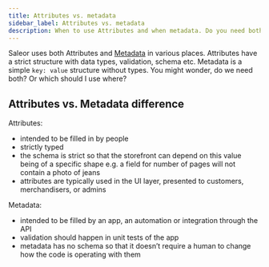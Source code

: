 ```yaml
---
title: Attributes vs. metadata
sidebar_label: Attributes vs. metadata
description: When to use Attributes and when metadata. Do you need both?
---
```


Saleor uses both Attributes and [Metadata](/api-usage/metadata.mdx) in various places. Attributes have a strict structure with data types, validation, schema etc. Metadata is a simple `key: value` structure without types. You might wonder, do we need both? Or which should I use where?

## Attributes vs. Metadata difference

Attributes:

- intended to be filled in by people
- strictly typed
- the schema is strict so that the storefront can depend on this value being of a specific shape e.g. a field for number of pages will not contain a photo of jeans
- attributes are typically used in the UI layer, presented to customers, merchandisers, or admins

Metadata:

- intended to be filled by an app, an automation or integration through the API
- validation should happen in unit tests of the app
- metadata has no schema so that it doesn’t require a human to change how the code is operating with them
